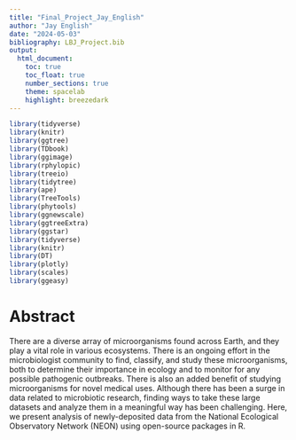 ```yaml
---
title: "Final_Project_Jay_English"
author: "Jay English"
date: "2024-05-03"
bibliography: LBJ_Project.bib
output: 
  html_document:
    toc: true
    toc_float: true
    number_sections: true
    theme: spacelab
    highlight: breezedark
---
```


```r
library(tidyverse)
library(knitr)
library(ggtree)
library(TDbook) 
library(ggimage)
library(rphylopic)
library(treeio)
library(tidytree)
library(ape)
library(TreeTools)
library(phytools)
library(ggnewscale)
library(ggtreeExtra)
library(ggstar)
library(tidyverse)
library(knitr)
library(DT)
library(plotly)
library(scales)
library(ggeasy)
```

# Abstract

There are a diverse array of microorganisms found across Earth, and they play a vital role in various ecosystems. There is an ongoing effort in the microbiologist community to find, classify, and study these microorganisms, both to determine their importance in ecology and to monitor for any possible pathogenic outbreaks. There is also an added benefit of studying microorganisms for novel medical uses. Although there has been a surge in data related to microbiotic research, finding ways to take these large datasets and analyze them in a meaningful way has been challenging. Here, we present analysis of newly-deposited data from the National Ecological Observatory Network (NEON) using open-source packages in R.

